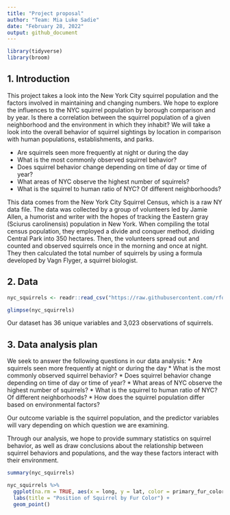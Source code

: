 ```yaml
---
title: "Project proposal"
author: "Team: Mia Luke Sadie"
date: "February 28, 2022"
output: github_document
---
```


```r
library(tidyverse)
library(broom)
```

## 1. Introduction

This project takes a look into the New York City squirrel population and the factors involved in maintaining and changing numbers. We hope to explore the influences to the NYC squirrel population by borough comparison and by year. Is there a correlation between the squirrel population of a given neighborhood and the environment in which they inhabit? We will take a look into the overall behavior of squirrel sightings by location in comparison with human populations, establishments, and parks. 

* Are squirrels seen more frequently at night or during the day
* What is the most commonly observed squirrel behavior?
* Does squirrel behavior change depending on time of day or time of year?
* What areas of NYC observe the highest number of squirrels?
* What is the squirrel to human ratio of NYC? Of different neighborhoods?

This data comes from the New York City Squirrel Census, which is a raw NY data file. The data was collected by a group of volunteers led by Jamie Allen, a humorist and writer with the hopes of tracking the Eastern gray (Sciurus carolinensis) population in New York. When compiling the total census population, they employed a divide and conquer method, dividing Central Park into 350 hectares. Then, the volunteers spread out and counted and observed squirrels once in the morning and once at night.  They then calculated the total number of squirrels by using a formula developed by Vagn Flyger, a squirrel biologist. 


## 2. Data

```r
nyc_squirrels <- readr::read_csv("https://raw.githubusercontent.com/rfordatascience/tidytuesday/master/data/2019/2019-10-29/nyc_squirrels.csv") 
```


``` r
glimpse(nyc_squirrels)
```

Our dataset has 36 unique variables and 3,023 observations of squirrels. 

## 3. Data analysis plan

We seek to answer the following questions in our data analysis:
* Are squirrels seen more frequently at night or during the day
* What is the most commonly observed squirrel behavior?
* Does squirrel behavior change depending on time of day or time of year?
* What areas of NYC observe the highest number of squirrels?
* What is the squirrel to human ratio of NYC? Of different neighborhoods?
* How does the squirrel population differ based on environmental factors? 

Our outcome variable is the squirrel population, and the predictor variables will vary depending on which question we are examining. 

Through our analysis, we hope to provide summary statistics on squirrel behavior, as well as draw conclusions about the relationship between squirrel behaviors and populations, and the way these factors interact with their environment.


```r
summary(nyc_squirrels)
```

```r
nyc_squirrels %>%
  ggplot(na.rm = TRUE, aes(x = long, y = lat, color = primary_fur_color)) +
  labs(title = "Position of Squirrel by Fur Color") +
  geom_point()
```

